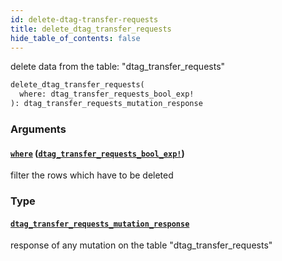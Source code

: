 ```yaml
---
id: delete-dtag-transfer-requests
title: delete_dtag_transfer_requests
hide_table_of_contents: false
---
```


delete data from the table: "dtag_transfer_requests"

```graphql
delete_dtag_transfer_requests(
  where: dtag_transfer_requests_bool_exp!
): dtag_transfer_requests_mutation_response
```

### Arguments

#### [`where`](#) ([`dtag_transfer_requests_bool_exp!`](../inputs/dtag-transfer-requests-bool-exp))

filter the rows which have to be deleted

### Type

#### [`dtag_transfer_requests_mutation_response`](../objects/dtag-transfer-requests-mutation-response)

response of any mutation on the table "dtag_transfer_requests"
